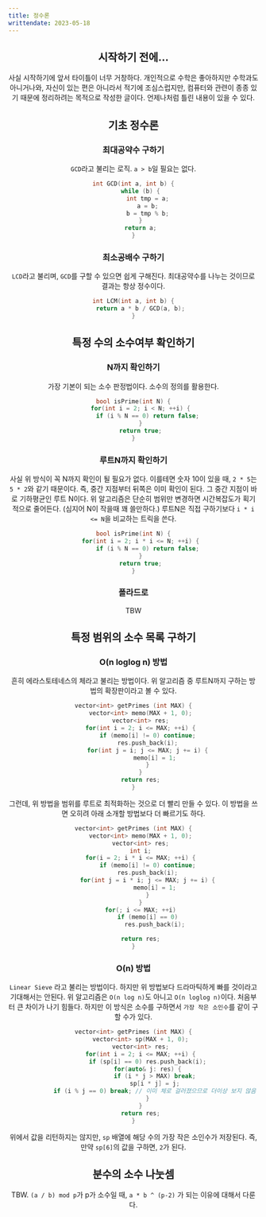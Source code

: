 ```yaml
---
title: 정수론
writtendate: 2023-05-18
---
```



<Header />

## 시작하기 전에...

사실 시작하기에 앞서 타이틀이 너무 거창하다. 개인적으로 수학은 좋아하지만 수학과도 아니거나와, 자신이 있는 편은 아니라서 적기에 조심스럽지만, 컴퓨터와 관련이 종종 있기 때문에 정리하려는 목적으로 작성한 글이다. 언제나처럼 틀린 내용이 있을 수 있다.

## 기초 정수론

### 최대공약수 구하기

`GCD`라고 불리는 로직. `a > b`일 필요는 없다.

```cpp
int GCD(int a, int b) {
    while (b) {
        int tmp = a;
        a = b;
        b = tmp % b;
    }
    return a;
}
```

### 최소공배수 구하기

`LCD`라고 불리며, `GCD`를 구할 수 있으면 쉽게 구해진다. 최대공약수를 나누는 것이므로 결과는 항상 정수이다.

```cpp
int LCM(int a, int b) {
    return a * b / GCD(a, b);
}
```

## 특정 수의 소수여부 확인하기

### N까지 확인하기

가장 기본이 되는 소수 판정법이다. 소수의 정의를 활용한다.

```cpp
bool isPrime(int N) {
    for(int i = 2; i < N; ++i) {
        if (i % N == 0) return false;
    }
    return true;
}
```

### 루트N까지 확인하기

사실 위 방식이 꼭 N까지 확인이 될 필요가 없다. 이를테면 숫자 10이 있을 때, `2 * 5`는 `5 * 2`와 같기 때문이다. 즉, 중간 지점부터 뒤쪽은 이미 확인이 된다. 그 중간 지점이 바로 기하평균인 루트 N이다. 위 알고리즘은 단순히 범위만 변경하면 시간복잡도가 획기적으로 줄어든다. (심지어 N이 작을때 꽤 쓸만하다.) 루트N은 직접 구하기보다 `i * i <= N`을 비교하는 트릭을 쓴다.

```cpp
bool isPrime(int N) {
    for(int i = 2; i * i <= N; ++i) {
        if (i % N == 0) return false;
    }
    return true;
}
```

### 폴라드로

TBW

## 특정 범위의 소수 목록 구하기

### O(n loglog n) 방법

흔히 에라스토테네스의 체라고 불리는 방법이다. 위 알고리즘 중 루트N까지 구하는 방법의 확장판이라고 볼 수 있다.

```cpp
vector<int> getPrimes (int MAX) {
    vector<int> memo(MAX + 1, 0);
    vector<int> res;
    for(int i = 2; i <= MAX; ++i) {
        if (memo[i] != 0) continue;
        res.push_back(i);
        for(int j = i; j <= MAX; j += i) {
            memo[i] = 1;
        }
    }
    return res;
}
```

그런데, 위 방법을 범위를 루트로 최적화하는 것으로 더 빨리 만들 수 있다. 이 방법을 쓰면 오히려 아래 소개할 방법보다 더 빠르기도 하다.

```cpp
vector<int> getPrimes (int MAX) {
    vector<int> memo(MAX + 1, 0);
    vector<int> res;
    int i;
    for(i = 2; i * i <= MAX; ++i) {
        if (memo[i] != 0) continue;
        res.push_back(i);
        for(int j = i * i; j <= MAX; j += i) {
            memo[i] = 1;
        }
    }
    for(; i <= MAX; ++i)
        if (memo[i] == 0)
            res.push_back(i);

    return res;
}
```

### O(n) 방법

`Linear Sieve` 라고 불리는 방법이다. 하지만 위 방법보다 드라마틱하게 빠를 것이라고 기대해서는 안된다. 위 알고리즘은 `O(n log n)`도 아니고 `O(n loglog n)`이다. 처음부터 큰 차이가 나기 힘들다. 하지만 이 방식은 소수를 구하면서 `가장 작은 소인수`를 같이 구할 수가 있다.

```cpp
vector<int> getPrimes (int MAX) {
    vector<int> sp(MAX + 1, 0);
    vector<int> res;
    for(int i = 2; i <= MAX; ++i) {
        if (sp[i] == 0) res.push_back(i);
        for(auto& j: res) {
            if (i * j > MAX) break;
            sp[i * j] = j;
            if (i % j == 0) break; // 이미 체로 걸러졌으므로 더이상 보지 않음
        }
    }
    return res;
}
```

위에서 값을 리턴하지는 않지만, `sp` 배열에 해당 수의 가장 작은 소인수가 저장된다. 즉, 만약 `sp[6]`의 값을 구하면, `2`가 된다.


## 분수의 소수 나눗셈

TBW. `(a / b) mod p`가 p가 소수일 때, `a * b ^ (p-2)` 가 되는 이유에 대해서 다룬다.

<TagList />
<Comment />
